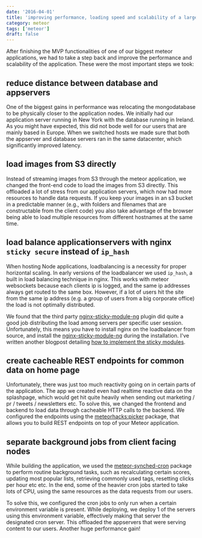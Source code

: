 ```yaml
---
date: '2016-04-01'
title: 'improving performance, loading speed and scalability of a large meteor application'
category: meteor
tags: ['meteor']
draft: false
---
```


After finishing the MVP functionalities of one of our biggest meteor applications, we had to take a step back and improve the performance and scalability of the application. These were the most important steps we took:

## reduce distance between database and appservers

One of the biggest gains in performance was relocating the mongodatabase to be physically closer to the application nodes. We initially had our application server running in New York with the database running in Ireland. As you might have expected, this did not bode well for our users that are mainly based in Europe. When we switched hosts we made sure that both the appserver and database servers ran in the same datacenter, which significantly improved latency.

## load images from S3 directly

Instead of streaming images from S3 through the meteor application, we changed the front-end code to load the images from S3 directly. This offloaded a lot of stress from our application servers, which now had more resources to handle data requests. If you keep your images in an s3 bucket in a predictable manner (e.g., with folders and filenames that are constructable from the client code) you also take advantage of the browser being able to load multiple resources from different hostnames at the same time.

## load balance applicationservers with nginx `sticky secure` instead of `ip_hash`

When hosting Node applications, loadbalancing is a necessity for proper horizontal scaling. In early versions of the loadbalancer we used `ip_hash`, a built in load balancing technique in nginx. This works with meteor websockets because each clients ip is logged, and the same ip addresses always get routed to the same box. However, if a lot of users hit the site from the same ip address (e.g. a group of users from a big corporate office) the load is not optimally distributed.

We found that the third party [nginx-sticky-module-ng](https://bitbucket.org/nginx-goodies/nginx-sticky-module-ng) plugin did quite a good job distributing the load among servers per specific user session. Unfortunately, this means you have to install nginx on the loadbalancer from source, and install the [nginx-sticky-module-ng](https://bitbucket.org/nginx-goodies/nginx-sticky-module-ng) during the installation. I've written another blogpost detailing [how to implement the sticky modules](../blog/sticky-sessions-loadbalance-for-meteor-using-nginx-sticky-module-ng).

## create cacheable REST endpoints for common data on home page

Unfortunately, there was just too much reactivity going on in certain parts of the application. The app we created even had realtime reactive data on the splashpage, which would get hit quite heavily when sending out marketing / pr / tweets / newsletters etc. To solve this, we changed the frontend and backend to load data through cacheable HTTP calls to the backend. We configured the endpoints using the [meteorhacks:picker](https://github.com/meteorhacks/picker) package, that allows you to build REST endpoints on top of your Meteor application.

## separate background jobs from client facing nodes

While building the application, we used the [meteor-synched-cron](https://github.com/percolatestudio/meteor-synced-cron) package to perform routine background tasks, such as recalculating certain scores, updating most popular lists, retrieving commonly used tags, resetting clicks per hour etc etc. In the end, some of the heavier cron jobs started to take lots of CPU, using the same resources as the data requests from our users.

To solve this, we configured the cron jobs to only run when a certain environment variable is present. While deploying, we deploy 1 of the servers using this environment variable, effectively making that server the designated cron server. This offloaded the appservers that were serving content to our users. Another huge performance gain!
